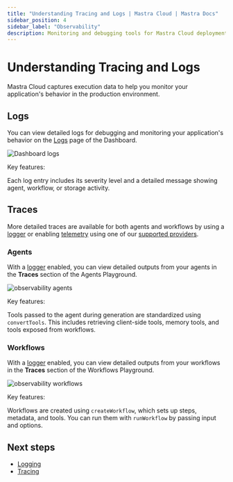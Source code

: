 ```yaml
---
title: "Understanding Tracing and Logs | Mastra Cloud | Mastra Docs"
sidebar_position: 4
sidebar_label: "Observability"
description: Monitoring and debugging tools for Mastra Cloud deployments
---
```



# Understanding Tracing and Logs

Mastra Cloud captures execution data to help you monitor your application's behavior in the production environment.

<MastraCloudCallout />

## Logs

You can view detailed logs for debugging and monitoring your application's behavior on the [Logs](/mastra-cloud/dashboard#logs) page of the Dashboard.

![Dashboard logs](/img/mastra-cloud/mastra-cloud-dashboard-logs.jpg)

Key features:

Each log entry includes its severity level and a detailed message showing agent, workflow, or storage activity.

## Traces

More detailed traces are available for both agents and workflows by using a [logger](/observability/logging) or enabling [telemetry](/observability/tracing) using one of our [supported providers](/reference/observability/providers).

### Agents

With a [logger](/observability/logging) enabled, you can view detailed outputs from your agents in the **Traces** section of the Agents Playground.

![observability agents](/img/mastra-cloud/mastra-cloud-observability-agents.jpg)

Key features:

Tools passed to the agent during generation are standardized using `convertTools`. This includes retrieving client-side tools, memory tools, and tools exposed from workflows.


### Workflows

With a [logger](/observability/logging) enabled, you can view detailed outputs from your workflows in the **Traces** section of the Workflows Playground.

![observability workflows](/img/mastra-cloud/mastra-cloud-observability-workflows.jpg)

Key features:

Workflows are created using `createWorkflow`, which sets up steps, metadata, and tools. You can run them with `runWorkflow` by passing input and options.

## Next steps

- [Logging](/observability/logging)
- [Tracing](/observability/tracing)
